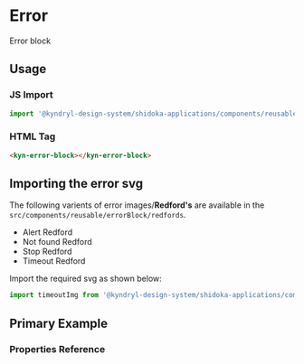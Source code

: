 
<Meta of={ErrorStories} />

# Error
Error block

## Usage

### JS Import
```js
import '@kyndryl-design-system/shidoka-applications/components/reusable/errorBlock';
```

### HTML Tag
```html
<kyn-error-block></kyn-error-block>
```

## Importing the error svg
The following varients of error images/**Redford's** are available in the ```src/components/reusable/errorBlock/redfords```.
- Alert Redford 
- Not found Redford
- Stop Redford
- Timeout Redford

Import the required svg as shown below:
```js
import timeoutImg from '@kyndryl-design-system/shidoka-applications/components/reusable/errorBlock/redfords/Timeout_Redford.svg';
```

## Primary Example

<Canvas>
  <Story of={ErrorStories.ErrorBlock} />
</Canvas>

### Properties Reference
<Controls of={ErrorStories.ErrorBlock} />